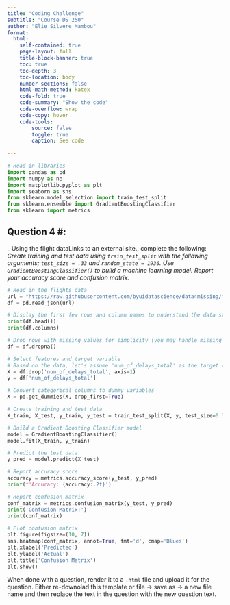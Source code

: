 ```yaml
---
title: "Coding Challenge"
subtitle: "Course DS 250"
author: "Elie Silvere Mambou"
format:
  html:
    self-contained: true
    page-layout: full
    title-block-banner: true
    toc: true
    toc-depth: 3
    toc-location: body
    number-sections: false
    html-math-method: katex
    code-fold: true
    code-summary: "Show the code"
    code-overflow: wrap
    code-copy: hover
    code-tools:
        source: false
        toggle: true
        caption: See code
    
---
```



```python
# Read in libraries
import pandas as pd
import numpy as np
import matplotlib.pyplot as plt
import seaborn as sns
from sklearn.model_selection import train_test_split
from sklearn.ensemble import GradientBoostingClassifier
from sklearn import metrics
```



## Question 4 #:

_ Using the flight dataLinks to an external site., complete the following:
_Create training and test data using `train_test_split` with the following arguments; `test_size = .33` and `random_state = 1936`._
_Use `GradientBoostingClassifier()` to build a machine learning model._
_Report your accuracy score and confusion matrix._





```python
# Read in the flights data
url = "https://raw.githubusercontent.com/byuidatascience/data4missing/master/data-raw/flights_missing/flights_missing.json"
df = pd.read_json(url)
```




```python
# Display the first few rows and column names to understand the data structure
print(df.head())
print(df.columns)

# Drop rows with missing values for simplicity (you may handle missing data differently)
df = df.dropna()

# Select features and target variable
# Based on the data, let's assume 'num_of_delays_total' as the target variable
X = df.drop('num_of_delays_total', axis=1)
y = df['num_of_delays_total']

# Convert categorical columns to dummy variables
X = pd.get_dummies(X, drop_first=True)

# Create training and test data
X_train, X_test, y_train, y_test = train_test_split(X, y, test_size=0.33, random_state=1936)

# Build a Gradient Boosting Classifier model
model = GradientBoostingClassifier()
model.fit(X_train, y_train)

# Predict the test data
y_pred = model.predict(X_test)

# Report accuracy score
accuracy = metrics.accuracy_score(y_test, y_pred)
print(f'Accuracy: {accuracy:.2f}')

# Report confusion matrix
conf_matrix = metrics.confusion_matrix(y_test, y_pred)
print('Confusion Matrix:')
print(conf_matrix)

# Plot confusion matrix
plt.figure(figsize=(10, 7))
sns.heatmap(conf_matrix, annot=True, fmt='d', cmap='Blues')
plt.xlabel('Predicted')
plt.ylabel('Actual')
plt.title('Confusion Matrix')
plt.show()
```












When done with a question, render it to a `.html` file and upload it for the question. Either re-downolad this template or file -> save as -> a new file name and then replace the text in the question with the new question text.
